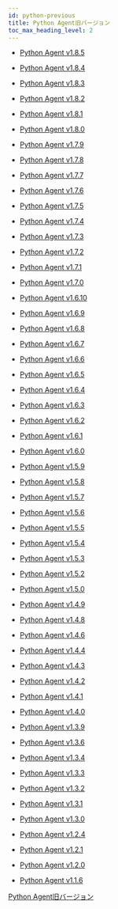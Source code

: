 ```yaml
---
id: python-previous
title: Python Agent旧バージョン
toc_max_heading_level: 2
---
```


- [Python Agent v1.8.5](python-1_8_5)

- [Python Agent v1.8.4](python-1_8_4)

- [Python Agent v1.8.3](python-1_8_3)

- [Python Agent v1.8.2](python-1_8_2)

- [Python Agent v1.8.1](python-1_8_1)

- [Python Agent v1.8.0](python-1_8_0)

- [Python Agent v1.7.9](python-1_7_9)

- [Python Agent v1.7.8](python-1_7_8)

- [Python Agent v1.7.7](python-1_7_7)

- [Python Agent v1.7.6](python-1_7_6)

- [Python Agent v1.7.5](python-1_7_5)

- [Python Agent v1.7.4](python-1_7_4)

- [Python Agent v1.7.3](python-1_7_3)

- [Python Agent v1.7.2](python-1_7_2)

- [Python Agent v1.7.1](python-1_7_1)

- [Python Agent v1.7.0](python-1_7_0)

- [Python Agent v1.6.10](python-1_6_10)

- [Python Agent v1.6.9](python-1_6_9)

- [Python Agent v1.6.8](python-1_6_8)

- [Python Agent v1.6.7](python-1_6_7)

- [Python Agent v1.6.6](python-1_6_6)

- [Python Agent v1.6.5](python-1_6_5)

- [Python Agent v1.6.4](python-1_6_4)

- [Python Agent v1.6.3](python-1_6_3)

- [Python Agent v1.6.2](python-1_6_2)

- [Python Agent v1.6.1](python-1_6_1)

- [Python Agent v1.6.0](python-1_6_0)

- [Python Agent v1.5.9](python-1_5_9)

- [Python Agent v1.5.8](python-1_5_8)

- [Python Agent v1.5.7](python-1_5_7)

- [Python Agent v1.5.6](python-1_5_6)

- [Python Agent v1.5.5](python-1_5_5)

- [Python Agent v1.5.4](python-1_5_4)

- [Python Agent v1.5.3](python-1_5_3)

- [Python Agent v1.5.2](python-1_5_2)

- [Python Agent v1.5.0](python-1_5_0)

- [Python Agent v1.4.9](python-1_4_9)

- [Python Agent v1.4.8](python-1_4_8)

- [Python Agent v1.4.6](python-1_4_6)

- [Python Agent v1.4.4](python-1_4_4)

- [Python Agent v1.4.3](python-1_4_3)

- [Python Agent v1.4.2](python-1_4_2)

- [Python Agent v1.4.1](python-1_4_1)

- [Python Agent v1.4.0](python-1_4_0)

- [Python Agent v1.3.9](python-1_3_9)

- [Python Agent v1.3.6](python-1_3_6)

- [Python Agent v1.3.4](python-1_3_4)

- [Python Agent v1.3.3](python-1_3_3)

- [Python Agent v1.3.2](python-1_3_2)

- [Python Agent v1.3.1](python-1_3_1)

- [Python Agent v1.3.0](python-1_3_0)

- [Python Agent v1.2.4](python-1_2_4)

- [Python Agent v1.2.1](python-1_2_1)

- [Python Agent v1.2.0](python-1_2_0)

- [Python Agent v1.1.6](python-1_1_6)

[Python Agent旧バージョン](https://pypi.org/project/whatap-python/1.4.8/#history)
